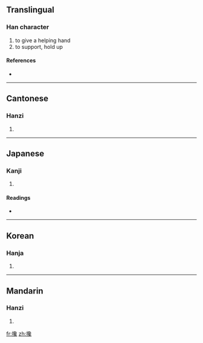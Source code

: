 {{also|搀}}
==Translingual==

===Han character===
{{Han char|rn=64|rad=手|as=17|sn=20|four=5701<sub>3</sub>|canj=手弓口戈 (QNRI)}}

# to give a helping hand
# to support, hold up

====References====
* {{Han ref|kx=0463.140|dkj=12991|dj=0812.190|hdz=31984.160|uh=6519|ud=25881|bh=C465|bd=50277}}

----

==Cantonese==

===Hanzi===
{{yue-hanzi|jyut=|y=chaam1, chaam4|sim=搀}}

# {{defn|Cantonese}}

----

==Japanese==

===Kanji===
{{ja-kanji|grade=|rs=手17}}

# {{defn|Japanese}}

====Readings====
* {{ja-readings|on=[[せん]] (sen), [[ぜん]] (zen), [[しん]] (shin), [[さん]] (san)|kun=[[さす]] (sasu)}}

----

==Korean==

===Hanja===
{{ko-hanja|hangeul=참|eumhun=|rv=cham|mr=ch'am|y=cham}}

# {{defn|Korean}}

----

==Mandarin==

===Hanzi===
{{cmn-hanzi|sim=搀|pin=[[chān]] ([[chan1]]), [[xí]] ([[xi2]]), [[xié]] ([[xie2]])|wg=ch'an<sup>1</sup>, hsi<sup>2</sup>, hsieh<sup>2</sup>}}

# {{defn|Mandarin}}

[[fr:攙]]
[[zh:攙]]
